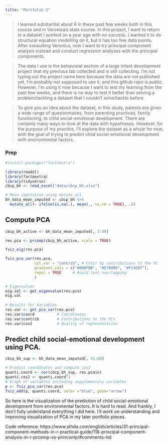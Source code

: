 ```yaml
---
title: "Portfolio 2"
---
```


> I learned substantial about R in these past few weeks both in this course and in Veronica's stats course. In this project, I want to return to a dataset I worked on a year ago with no success. I wanted it to do structural equation modelling on it, but it has too few data points. After consulting Veronica, now I want to try principal component analysis instead and conduct regression analyses with the principal components. 

> The data I use is the behavioral section of a large infant development project that my previous lab collected and is still collecting. I'm not typing out the project name here because the data are not published yet, I'm probably not supposed to use it, and this github repo is public. However, I'm using it now because I want to test my learning from the past few weeks, and there is no way to test it better than solving a problem/tackling a dataset that I couldn't solve/tackle before. 

> To give you an idea about the dataset, in this study, parents are given a wide range of questionnaires, from parenting practices, family functioning, to child social-emotional development. There are certainly many ways to look at the data with hypotheses. However, for the purpose of my practice, I'll explore the dataset as a whole for now, with the goal of trying to predict child social-emotional development with environmental factors.

### Prep

```r
#install.packages("factoextra")

library(readxl)
library(factoextra)
library(tidyverse)
cbcp_bh <- read_excel("data/cbcp_bh.xlsx")

# Mean imputation using mutate_all
bh_data_mean_imputed <- cbcp_bh %>%
  mutate_all(~ ifelse(is.na(.), mean(., na.rm = TRUE), .))
```

## Compute PCA

```r
cbcp_bh_active <- bh_data_mean_imputed[, 3:40]
```

```r
res.pca <- prcomp(cbcp_bh_active, scale = TRUE)
```

```r
fviz_eig(res.pca)

fviz_pca_var(res.pca,
             col.var = "contrib", # Color by contributions to the PC
             gradient.cols = c("#00AFBB", "#E7B800", "#FC4E07"),
             repel = TRUE     # Avoid text overlapping
             )
```

```r
# Eigenvalues
eig.val <- get_eigenvalue(res.pca)
eig.val
  
# Results for Variables
res.var <- get_pca_var(res.pca)
res.var$coord          # Coordinates
res.var$contrib        # Contributions to the PCs
res.var$cos2           # Quality of representation 
```

## Predict child social-emotional development using PCA.

```r
cbcp_bh_sup <- bh_data_mean_imputed[, 41:68]
```

```r
# Predict coordinates and compute cos2
quanti.coord <- cor(cbcp_bh_sup, res.pca$x)
quanti.cos2 <- quanti.coord^2
# Graph of variables including supplementary variables
p <- fviz_pca_var(res.pca)
fviz_add(p, quanti.coord, color ="blue", geom="arrow")
```

So here is the visualization of the prediction of child social-emotional development from environmental factors. It is hard to read. And frankly, I don't fully understand everything I did here. I'll work on understanding and improving visualization of PCA in my later portfolio pieces. 

Code reference: https://www.sthda.com/english/articles/31-principal-component-methods-in-r-practical-guide/118-principal-component-analysis-in-r-prcomp-vs-princomp/#comments-list
